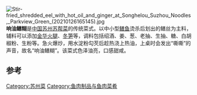 {{unreferenced|time=2014-08-04T01:53:59+00:00}}
[[File:Stir-fried_shredded_eel_with_hot_oil_and_ginger_at_Songhelou_Suzhou_Noodles,_Parkview_Green_(20210126165145).jpg|thumb]]
'''响油鳝糊'''是[[中国|中国]][[苏州|苏州]][[苏帮菜|苏帮菜]]的传统菜式。以中小型[[鳝鱼|鳝鱼]]烫杀后划出的鳝丝为主料，辅料可以添加[[金华火腿|金华火腿]]、[[冬笋|冬笋]]等，调料包括绍酒、姜、葱、老抽、生抽、糖、白胡椒粉、生粉等。急火爆炒，用水淀粉勾芡后趁热浇上热油，上桌时会发出“嘶嘶”的声音，故名“响油鳝糊”。该菜式色泽油亮，口感甜咸。

==参考==
{{reflist|2}}
      
[[Category:苏州菜|Category:苏州菜]]
[[Category:鱼肉制品与鱼肉菜肴|Category:鱼肉制品与鱼肉菜肴]]